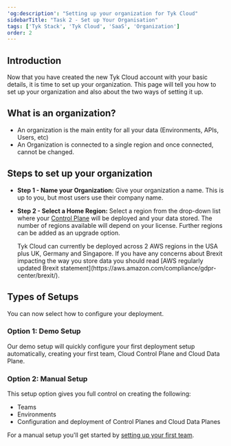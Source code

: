 ```yaml
---
'og:description': "Setting up your organization for Tyk Cloud"
sidebarTitle: "Task 2 - Set up Your Organisation"
tags: ['Tyk Stack', 'Tyk Cloud', 'SaaS', 'Organization']
order: 2
---
```


## Introduction

Now that you have created the new Tyk Cloud account with your basic details, it is time to set up your organization. This page will tell you how to set up your organization and also about the two ways of setting it up.

## What is an organization?

* An organization is the main entity for all your data (Environments, APIs, Users, etc)
* An Organization is connected to a single region and once connected, cannot be changed.
  
## Steps to set up your organization  

* **Step 1 - Name your Organization:** Give your organization a name. This is up to you, but most users use their company name.

* **Step 2 - Select a Home Region:** Select a region from the drop-down list where your [Control Plane](/5.6/tyk-cloud/troubleshooting-&-support/glossary.md#control-plane) will be deployed and your data stored. The number of regions available will depend on your license. Further regions can be added as an upgrade option.



    <Note>
    Tyk Cloud can currently be deployed across 2 AWS regions in the USA plus UK, Germany and Singapore. If you have any concerns about Brexit impacting the way you store data you should read [AWS regularly updated Brexit statement](https://aws.amazon.com/compliance/gdpr-center/brexit/).
    </Note>


## Types of Setups

You can now select how to configure your deployment.

### Option 1: Demo Setup

Our demo setup will quickly configure your first deployment setup automatically, creating your first team, Cloud Control Plane and Cloud Data Plane.

### Option 2: Manual Setup

This setup option gives you full control on creating the following:

* Teams
* Environments
* Configuration and deployment of Control Planes and Cloud Data Planes

For a manual setup you'll get started by [setting up your first team](/5.6/tyk-cloud/getting-started-tyk-cloud/setup-team.md).

